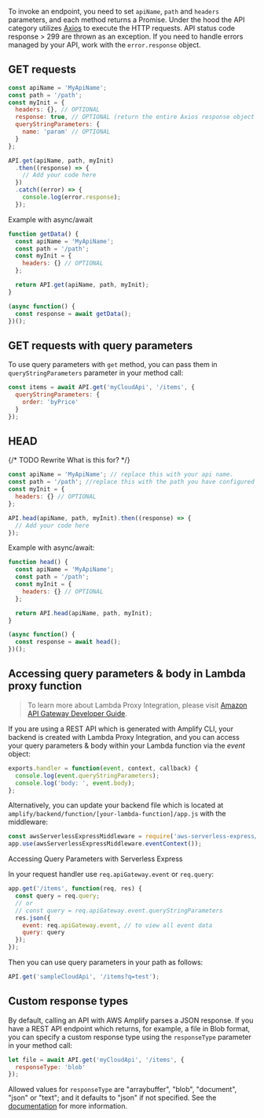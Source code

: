 To invoke an endpoint, you need to set `apiName`, `path` and `headers` parameters, and each method returns a Promise. Under the hood the API category utilizes [Axios](https://github.com/axios/axios) to execute the HTTP requests. API status code response > 299 are thrown as an exception. If you need to handle errors managed by your API, work with the `error.response` object.

## GET requests

```javascript
const apiName = 'MyApiName';
const path = '/path';
const myInit = {
  headers: {}, // OPTIONAL
  response: true, // OPTIONAL (return the entire Axios response object instead of only response.data)
  queryStringParameters: {
    name: 'param' // OPTIONAL
  }
};

API.get(apiName, path, myInit)
  .then((response) => {
    // Add your code here
  })
  .catch((error) => {
    console.log(error.response);
  });
```

Example with async/await

```javascript
function getData() {
  const apiName = 'MyApiName';
  const path = '/path';
  const myInit = {
    headers: {} // OPTIONAL
  };

  return API.get(apiName, path, myInit);
}

(async function() {
  const response = await getData();
})();
```

## GET requests with query parameters

To use query parameters with `get` method, you can pass them in `queryStringParameters` parameter in your method call:

```javascript
const items = await API.get('myCloudApi', '/items', {
  queryStringParameters: {
    order: 'byPrice'
  }
});
```

## HEAD

{/* TODO Rewrite What is this for? */}

```javascript
const apiName = 'MyApiName'; // replace this with your api name.
const path = '/path'; //replace this with the path you have configured on your API
const myInit = {
  headers: {} // OPTIONAL
};

API.head(apiName, path, myInit).then((response) => {
  // Add your code here
});
```

Example with async/await:

```javascript
function head() {
  const apiName = 'MyApiName';
  const path = '/path';
  const myInit = {
    headers: {} // OPTIONAL
  };

  return API.head(apiName, path, myInit);
}

(async function() {
  const response = await head();
})();
```

## Accessing query parameters & body in Lambda proxy function

> To learn more about Lambda Proxy Integration, please visit [Amazon API Gateway Developer Guide](https://docs.aws.amazon.com/apigateway/latest/developerguide/api-gateway-create-api-as-simple-proxy-for-lambda.html).

If you are using a REST API which is generated with Amplify CLI, your backend is created with Lambda Proxy Integration, and you can access your query parameters & body within your Lambda function via the _event_ object:

```javascript
exports.handler = function(event, context, callback) {
  console.log(event.queryStringParameters);
  console.log('body: ', event.body);
};
```

Alternatively, you can update your backend file which is located at `amplify/backend/function/[your-lambda-function]/app.js` with the middleware:

```javascript
const awsServerlessExpressMiddleware = require('aws-serverless-express/middleware');
app.use(awsServerlessExpressMiddleware.eventContext());
```

Accessing Query Parameters with Serverless Express

In your request handler use `req.apiGateway.event` or `req.query`:

```javascript
app.get('/items', function(req, res) {
  const query = req.query;
  // or
  // const query = req.apiGateway.event.queryStringParameters
  res.json({
    event: req.apiGateway.event, // to view all event data
    query: query
  });
});
```

Then you can use query parameters in your path as follows:

```javascript
API.get('sampleCloudApi', '/items?q=test');
```

## Custom response types

By default, calling an API with AWS Amplify parses a JSON response. If you have a REST API endpoint which returns, for example, a file in Blob format, you can specify a custom response type using the `responseType` parameter in your method call:

```javascript
let file = await API.get('myCloudApi', '/items', {
  responseType: 'blob'
});
```

Allowed values for `responseType` are "arraybuffer", "blob", "document", "json" or "text"; and it defaults to "json" if not specified. See the [documentation](https://developer.mozilla.org/en-US/docs/Web/API/XMLHttpRequest/responseType) for more information.
